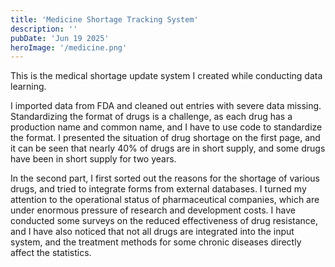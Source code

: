 ```yaml
---
title: 'Medicine Shortage Tracking System'
description: ''
pubDate: 'Jun 19 2025'
heroImage: '/medicine.png'
---
```


This is the medical shortage update system I created while conducting data learning.

I imported data from FDA and cleaned out entries with severe data missing.
Standardizing the format of drugs is a challenge, as each drug has a production name and common name, and I have to use code to standardize the format.
I presented the situation of drug shortage on the first page, and it can be seen that nearly 40% of drugs are in short supply, and some drugs have been in short supply for two years.

In the second part, I first sorted out the reasons for the shortage of various drugs, and tried to integrate forms from external databases. I turned my attention to the operational status of pharmaceutical companies, which are under enormous pressure of research and development costs. I have conducted some surveys on the reduced effectiveness of drug resistance, and I have also noticed that not all drugs are integrated into the input system, and the treatment methods for some chronic diseases directly affect the statistics.
